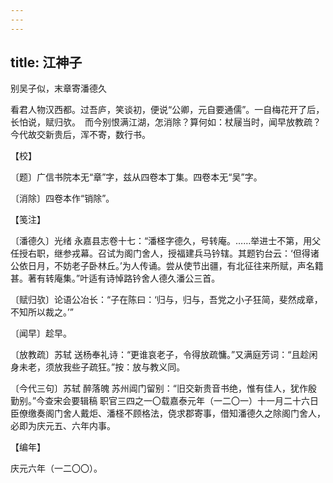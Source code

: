 ```yaml
---
---
---
```

title: 江神子
---



别吴子似，末章寄潘德久





看君人物汉西都。过吾庐，笑谈初，便说“公卿，元自要通儒”。一自梅花开了后，长怕说，赋归欤。　而今别恨满江湖，怎消除？算何如：杖屦当时，闻早放教疏？今代故交新贵后，浑不寄，数行书。





【校】


〔题〕广信书院本无“章”字，兹从四卷本丁集。四卷本无“吴”字。

〔消除〕四卷本作“销除”。





【笺注】


〔潘德久〕光绪 永嘉县志卷十七：“潘柽字德久，号转庵。……举进士不第，用父任授右职，继参戎幕。召试为阁门舍人，授福建兵马钤辖。其题钓台云：‘但得诸公依日月，不妨老子卧林丘。’为人传诵。尝从使节出疆，有北征往来所赋，声名籍甚。著有转庵集。”叶适有诗悼路钤舍人德久潘公三首。

〔赋归欤〕论语公冶长：“子在陈曰：‘归与，归与，吾党之小子狂简，斐然成章，不知所以裁之。’”

〔闻早〕趁早。

〔放教疏〕苏轼 送杨奉礼诗：“更谁哀老子，令得放疏慵。”又满庭芳词：“且趁闲身未老，须放我些子疏狂。”按：放与教义同。

〔今代三句〕苏轼 醉落魄 苏州阊门留别：“旧交新贵音书绝，惟有佳人，犹作殷勤别。”今查宋会要辑稿 职官三四之一〇载嘉泰元年（一二〇一）十一月二十六日臣僚缴奏阁门舍人戴炬、潘柽不顾格法，侥求郡寄事，借知潘德久之除阁门舍人，必即为庆元五、六年内事。





【编年】


庆元六年（一二〇〇）。